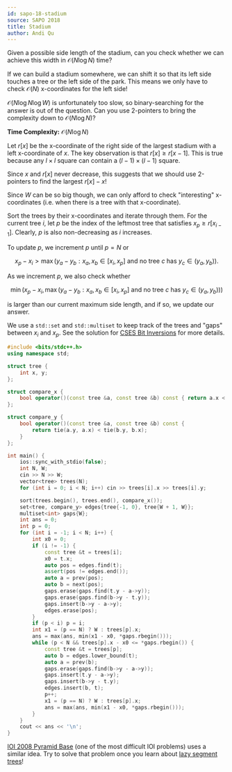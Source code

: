 ---
id: sapo-18-stadium
source: SAPO 2018
title: Stadium
author: Andi Qu
---

<Spoiler title="Hint 1">

Given a possible side length of the stadium, can you check whether we can
achieve this width in $\mathcal{O}(N \log N)$ time?

</Spoiler>

<Spoiler title="Hint 2">

If we can build a stadium somewhere, we can shift it so that its left side
touches a tree or the left side of the park. This means we only have to check
$\mathcal{O}(N)$ x-coordinates for the left side!

</Spoiler>

<Spoiler title="Hint 3">

$\mathcal{O}(N \log N \log W)$ is unfortunately too slow, so binary-searching
for the answer is out of the question. Can you use 2-pointers to bring the
complexity down to $\mathcal{O}(N \log N)$?

</Spoiler>

<Spoiler title="Solution">

**Time Complexity:** $\mathcal{O}(N \log N)$

Let $r[x]$ be the x-coordinate of the right side of the largest stadium with a
left x-coordinate of $x$. The key observation is that $r[x] \geq r[x - 1]$. This
is true because any $l \times l$ square can contain a $(l - 1) \times (l - 1)$
square.

Since $x$ and $r[x]$ never decrease, this suggests that we should use 2-pointers
to find the largest $r[x] - x$!

Since $W$ can be so big though, we can only afford to check "interesting"
x-coordinates (i.e. when there is a tree with that x-coordinate).

Sort the trees by their x-coordinates and iterate through them. For the current
tree $i$, let $p$ be the index of the leftmost tree that satisfies
$x_{p} \geq r[x_{i - 1}]$. Clearly, $p$ is also non-decreasing as $i$ increases.

To update $p$, we increment $p$ until $p = N$ or

$$
x_p - x_i > \max(y_a - y_b : x_a, x_b \in [x_i, x_p] \text{ and no tree }c\text{ has } y_c \in (y_a, y_b)).
$$

As we increment $p$, we also check whether

$$
\min(x_p - x_i, \max(y_a - y_b : x_a, x_b \in [x_i, x_p] \text{ and no tree }c\text{ has } y_c \in (y_a, y_b)))
$$

is larger than our current maximum side length, and if so, we update our answer.

We use a `std::set` and `std::multiset` to keep track of the trees and "gaps"
between $x_i$ and $x_p$. See the solution for
[CSES Bit Inversions](/silver/intro-ordered#harder-example---bit-inversions) for
more details.

```cpp
#include <bits/stdc++.h>
using namespace std;

struct tree {
	int x, y;
};

struct compare_x {
	bool operator()(const tree &a, const tree &b) const { return a.x < b.x; }
};

struct compare_y {
	bool operator()(const tree &a, const tree &b) const {
		return tie(a.y, a.x) < tie(b.y, b.x);
	}
};

int main() {
	ios::sync_with_stdio(false);
	int N, W;
	cin >> N >> W;
	vector<tree> trees(N);
	for (int i = 0; i < N; i++) cin >> trees[i].x >> trees[i].y;

	sort(trees.begin(), trees.end(), compare_x());
	set<tree, compare_y> edges{tree{-1, 0}, tree{W + 1, W}};
	multiset<int> gaps{W};
	int ans = 0;
	int p = 0;
	for (int i = -1; i < N; i++) {
		int x0 = 0;
		if (i != -1) {
			const tree &t = trees[i];
			x0 = t.x;
			auto pos = edges.find(t);
			assert(pos != edges.end());
			auto a = prev(pos);
			auto b = next(pos);
			gaps.erase(gaps.find(t.y - a->y));
			gaps.erase(gaps.find(b->y - t.y));
			gaps.insert(b->y - a->y);
			edges.erase(pos);
		}
		if (p < i) p = i;
		int x1 = (p == N) ? W : trees[p].x;
		ans = max(ans, min(x1 - x0, *gaps.rbegin()));
		while (p < N && trees[p].x - x0 <= *gaps.rbegin()) {
			const tree &t = trees[p];
			auto b = edges.lower_bound(t);
			auto a = prev(b);
			gaps.erase(gaps.find(b->y - a->y));
			gaps.insert(t.y - a->y);
			gaps.insert(b->y - t.y);
			edges.insert(b, t);
			p++;
			x1 = (p == N) ? W : trees[p].x;
			ans = max(ans, min(x1 - x0, *gaps.rbegin()));
		}
	}
	cout << ans << '\n';
}
```

<Info title="Bonus">

[IOI 2008 Pyramid Base](https://oj.uz/problem/view/IOI08_pyramid_base) (one of
the most difficult IOI problems) uses a similar idea. Try to solve that problem
once you learn about [lazy segment trees](/plat/RURQ)!

</Info>

</Spoiler>
